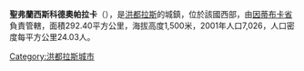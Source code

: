 '''聖弗蘭西斯科德奧帕拉卡'''（{{lang-es|San Francisco de Opalaca}}），是[[洪都拉斯|洪都拉斯]]的城鎮，位於該國西部，由[[因蒂布卡省|因蒂布卡省]]負責管轄，面積292.40平方公里，海拔高度1,500米，2001年人口7,026，人口密度每平方公里24.03人。

{{coord|14|35|0|N|88|18|0|W|type:adm2nd_region:HN_source:nlwiki|display=title}}

{{Honduras-geo-stub}}
[[Category:洪都拉斯城市|Category:洪都拉斯城市]]